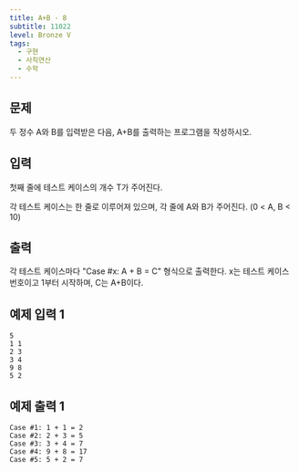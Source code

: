 ```yaml
---
title: A+B - 8
subtitle: 11022
level: Bronze V
tags:
  - 구현
  - 사칙연산
  - 수학
---
```


## 문제

두 정수 A와 B를 입력받은 다음, A+B를 출력하는 프로그램을 작성하시오.

## 입력

첫째 줄에 테스트 케이스의 개수 T가 주어진다.

각 테스트 케이스는 한 줄로 이루어져 있으며, 각 줄에 A와 B가 주어진다. (0 < A, B < 10)

## 출력

각 테스트 케이스마다 "Case #x: A + B = C" 형식으로 출력한다. x는 테스트 케이스 번호이고 1부터 시작하며, C는 A+B이다.

## 예제 입력 1

```
5
1 1
2 3
3 4
9 8
5 2
```

## 예제 출력 1

```
Case #1: 1 + 1 = 2
Case #2: 2 + 3 = 5
Case #3: 3 + 4 = 7
Case #4: 9 + 8 = 17
Case #5: 5 + 2 = 7
```
